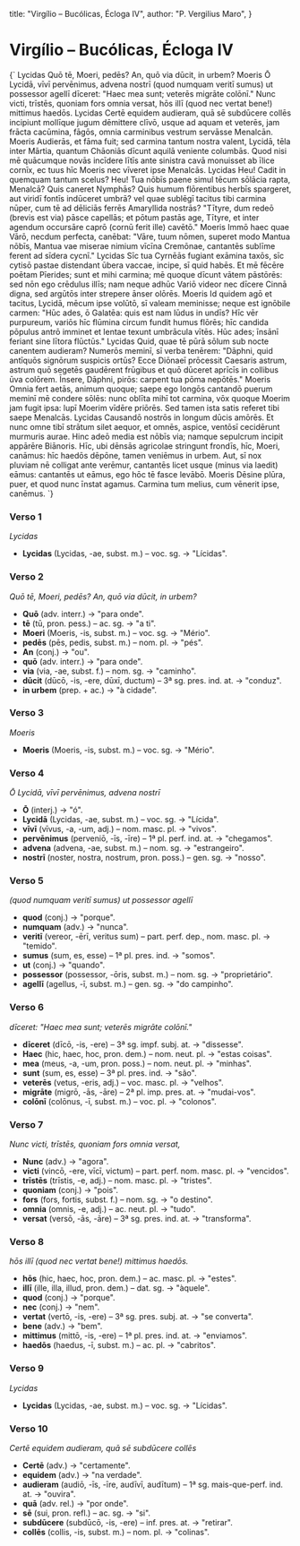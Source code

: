 
  title: "Virgílio – Bucólicas, Écloga IV",
  author: "P. Vergilius Maro",
}

# Virgílio – Bucólicas, Écloga IV

<SideBySide>

<Original>
{`
Lycidas
Quō tē, Moeri, pedēs? An, quō via dūcit, in urbem?
Moeris
Ō Lycidā, vīvī pervēnimus, advena nostrī
(quod numquam veritī sumus) ut possessor agellī
dīceret: "Haec mea sunt; veterēs migrāte colōnī."
Nunc victi, trīstēs, quoniam fors omnia versat,
hōs illī (quod nec vertat bene!) mittimus haedōs.
Lycidas
Certē equidem audieram, quā sē subdūcere collēs
incipiunt mollīque jugum dēmittere clīvō,
usque ad aquam et veterēs, jam frācta cacūmina, fāgōs,
omnia carminibus vestrum servāsse Menalcān.
Moeris
Audierās, et fāma fuit; sed carmina tantum
nostra valent, Lycidā, tēla inter Mārtia, quantum
Chāoniās dīcunt aquilā veniente columbās.
Quod nisi mē quācumque novās incīdere lītīs
ante sinistra cavā monuisset ab īlice cornīx,
ec tuus hīc Moeris nec vīveret ipse Menalcās.
Lycidas
Heu! Cadit in quemquam tantum scelus? Heu! Tua nōbīs
paene simul tēcum sōlācia rapta, Menalcā?
Quis caneret Nymphās? Quis humum flōrentibus herbīs
spargeret, aut viridī fontīs indūceret umbrā?
vel quae sublēgī tacitus tibi carmina nūper,
cum tē ad dēliciās ferrēs Amaryllida nostrās?
"Tītyre, dum redeō (brevis est via) pāsce capellās;
et pōtum pastās age, Tītyre, et inter agendum
occursāre caprō (cornū ferit ille) cavētō."
Moeris
Immō haec quae Vārō, necdum perfecta, canēbat:
"Vāre, tuum nōmen, superet modo Mantua nōbīs,
Mantua vae miserae nimium vīcīna Cremōnae,
cantantēs sublīme ferent ad sīdera cycnī."
Lycidas
Sīc tua Cyrnēās fugiant exāmina taxōs,
sīc cytisō pastae distendant ūbera vaccae,
incipe, sī quid habēs. Et mē fēcēre poētam
Pīerides; sunt et mihi carmina; mē quoque dīcunt
vātem pāstōrēs: sed nōn ego crēdulus illīs;
nam neque adhūc Variō videor nec dīcere Cinnā
digna, sed argūtōs inter strepere ānser olōrēs.
Moeris
Id quidem agō et tacitus, Lycidā, mēcum ipse volūtō,
sī valeam meminisse; neque est ignōbile carmen:
"Hūc ades, ō Galatēa: quis est nam lūdus in undīs?
Hīc vēr purpureum, variōs hīc flūmina circum
fundit humus flōrēs; hīc candida pōpulus antrō
imminet et lentae texunt umbrācula vītēs.
Hūc ades; īnsānī feriant sine lītora flūctūs."
Lycidas
Quid, quae tē pūrā sōlum sub nocte canentem
audieram? Numerōs meminī, sī verba tenērem:
"Dāphni, quid antīquōs signōrum suspicis ortūs?
Ecce Diōnaeī prōcessit Caesaris astrum,
astrum quō segetēs gaudērent frūgibus et quō
dūceret aprīcīs in collibus ūva colōrem.
Īnsere, Dāphni, pirōs: carpent tua pōma nepōtēs."
Moeris
Omnia fert aetās, animum quoque; saepe ego longōs
cantandō puerum meminī mē condere sōlēs:
nunc oblīta mihī tot carmina, vōx quoque Moerim
jam fugit ipsa: lupī Moerim vīdēre priōrēs.
Sed tamen ista satis referet tibi saepe Menalcās.
Lycidas
Causandō nostrōs in longum dūcis amōrēs.
Et nunc omne tibī strātum silet aequor, et omnēs,
aspice, ventōsī cecidērunt murmuris aurae.
Hinc adeō media est nōbīs via; namque sepulcrum
incipit appārēre Biānoris. Hīc, ubi dēnsās
agricolae stringunt frondīs, hīc, Moeri, canāmus:
hīc haedōs dēpōne, tamen veniēmus in urbem.
Aut, sī nox pluviam nē colligat ante verēmur,
cantantēs licet usque (minus via laedit) eāmus:
cantantēs ut eāmus, ego hōc tē fasce levābō.
Moeris
Dēsine plūra, puer, et quod nunc īnstat agamus.
Carmina tum melius, cum vēnerit ipse, canēmus.
`}
</Original>

<Interlinear>

### Verso 1
*Lycidas*
- **Lycidas** (Lycidas, -ae, subst. m.) – voc. sg. → "Lícidas".

### Verso 2
*Quō tē, Moeri, pedēs? An, quō via dūcit, in urbem?*
- **Quō** (adv. interr.) → "para onde".
- **tē** (tū, pron. pess.) – ac. sg. → "a ti".
- **Moeri** (Moeris, -is, subst. m.) – voc. sg. → "Mério".
- **pedēs** (pēs, pedis, subst. m.) – nom. pl. → "pés".
- **An** (conj.) → "ou".
- **quō** (adv. interr.) → "para onde".
- **via** (via, -ae, subst. f.) – nom. sg. → "caminho".
- **dūcit** (dūcō, -is, -ere, dūxī, ductum) – 3ª sg. pres. ind. at. → "conduz".
- **in urbem** (prep. + ac.) → "à cidade".

### Verso 3
*Moeris*
- **Moeris** (Moeris, -is, subst. m.) – voc. sg. → "Mério".

### Verso 4
*Ō Lycidā, vīvī pervēnimus, advena nostrī*
- **Ō** (interj.) → "ó".
- **Lycidā** (Lycidas, -ae, subst. m.) – voc. sg. → "Lícida".
- **vīvī** (vīvus, -a, -um, adj.) – nom. masc. pl. → "vivos".
- **pervēnimus** (perveniō, -īs, -īre) – 1ª pl. perf. ind. at. → "chegamos".
- **advena** (advena, -ae, subst. m.) – nom. sg. → "estrangeiro".
- **nostrī** (noster, nostra, nostrum, pron. poss.) – gen. sg. → "nosso".

### Verso 5
*(quod numquam veritī sumus) ut possessor agellī*
- **quod** (conj.) → "porque".
- **numquam** (adv.) → "nunca".
- **veritī** (vereor, -ērī, veritus sum) – part. perf. dep., nom. masc. pl. → "temido".
- **sumus** (sum, es, esse) – 1ª pl. pres. ind. → "somos".
- **ut** (conj.) → "quando".
- **possessor** (possessor, -ōris, subst. m.) – nom. sg. → "proprietário".
- **agellī** (agellus, -ī, subst. m.) – gen. sg. → "do campinho".

### Verso 6
*dīceret: "Haec mea sunt; veterēs migrāte colōnī."*
- **dīceret** (dīcō, -is, -ere) – 3ª sg. impf. subj. at. → "dissesse".
- **Haec** (hic, haec, hoc, pron. dem.) – nom. neut. pl. → "estas coisas".
- **mea** (meus, -a, -um, pron. poss.) – nom. neut. pl. → "minhas".
- **sunt** (sum, es, esse) – 3ª pl. pres. ind. → "são".
- **veterēs** (vetus, -eris, adj.) – voc. masc. pl. → "velhos".
- **migrāte** (migrō, -ās, -āre) – 2ª pl. imp. pres. at. → "mudai-vos".
- **colōnī** (colōnus, -ī, subst. m.) – voc. pl. → "colonos".

### Verso 7
*Nunc victi, trīstēs, quoniam fors omnia versat,*
- **Nunc** (adv.) → "agora".
- **victi** (vincō, -ere, vīcī, victum) – part. perf. nom. masc. pl. → "vencidos".
- **trīstēs** (trīstis, -e, adj.) – nom. masc. pl. → "tristes".
- **quoniam** (conj.) → "pois".
- **fors** (fors, fortis, subst. f.) – nom. sg. → "o destino".
- **omnia** (omnis, -e, adj.) – ac. neut. pl. → "tudo".
- **versat** (versō, -ās, -āre) – 3ª sg. pres. ind. at. → "transforma".

### Verso 8
*hōs illī (quod nec vertat bene!) mittimus haedōs.*
- **hōs** (hic, haec, hoc, pron. dem.) – ac. masc. pl. → "estes".
- **illī** (ille, illa, illud, pron. dem.) – dat. sg. → "àquele".
- **quod** (conj.) → "porque".
- **nec** (conj.) → "nem".
- **vertat** (vertō, -is, -ere) – 3ª sg. pres. subj. at. → "se converta".
- **bene** (adv.) → "bem".
- **mittimus** (mittō, -is, -ere) – 1ª pl. pres. ind. at. → "enviamos".
- **haedōs** (haedus, -ī, subst. m.) – ac. pl. → "cabritos".

### Verso 9
*Lycidas*
- **Lycidas** (Lycidas, -ae, subst. m.) – voc. sg. → "Lícidas".

### Verso 10
*Certē equidem audieram, quā sē subdūcere collēs*
- **Certē** (adv.) → "certamente".
- **equidem** (adv.) → "na verdade".
- **audieram** (audiō, -īs, -īre, audīvī, audītum) – 1ª sg. mais-que-perf. ind. at. → "ouvira".
- **quā** (adv. rel.) → "por onde".
- **sē** (sui, pron. refl.) – ac. sg. → "si".
- **subdūcere** (subdūcō, -is, -ere) – inf. pres. at. → "retirar".
- **collēs** (collis, -is, subst. m.) – nom. pl. → "colinas".

<!-- Additional verses would follow the same pattern -->

</Interlinear>

</SideBySide>
